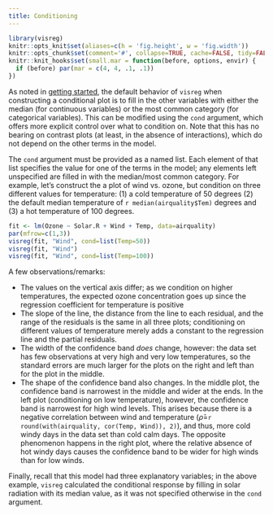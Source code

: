 ```yaml
---
title: Conditioning
---
```


```r
library(visreg)
knitr::opts_knit$set(aliases=c(h = 'fig.height', w = 'fig.width'))
knitr::opts_chunk$set(comment='#', collapse=TRUE, cache=FALSE, tidy=FALSE)
knitr::knit_hooks$set(small.mar = function(before, options, envir) {
  if (before) par(mar = c(4, 4, .1, .1))
})
```

As noted in [getting started](basic.html), the default behavior of `visreg` when constructing a conditional plot is to fill in the other variables with either the median (for continuous variables) or the most common category (for categorical variables).  This can be modified using the `cond` argument, which offers more explicit control over what to condition on.  Note that this has no bearing on contrast plots (at least, in the absence of interactions), which do not depend on the other terms in the model.

The `cond` argument must be provided as a named list.  Each element of that list specifies the value for one of the terms in the model; any elements left unspecified are filled in with the median/most common category.  For example, let's construct the a plot of wind vs. ozone, but condition on three different values for temperature: (1) a cold temperature of 50 degrees (2) the default median temperature of `r median(airquality$Tem)` degrees and (3) a hot temperature of 100 degrees.

```r
fit <- lm(Ozone ~ Solar.R + Wind + Temp, data=airquality)
par(mfrow=c(1,3))
visreg(fit, "Wind", cond=list(Temp=50))
visreg(fit, "Wind")
visreg(fit, "Wind", cond=list(Temp=100))
```

A few observations/remarks:

* The values on the vertical axis differ; as we condition on higher temperatures, the expected ozone concentration goes up since the regression coefficient for temperature is positive
* The slope of the line, the distance from the line to each residual, and the range of the residuals is the same in all three plots; conditioning on different values of temperature merely adds a constant to the regression line and the partial residuals.
* The width of the confidence band *does* change, however: the data set has few observations at very high and very low temperatures, so the standard errors are much larger for the plots on the right and left than for the plot in the middle.
* The shape of the confidence band also changes.  In the middle plot, the confidence band is narrowest in the middle and wider at the ends.  In the left plot (conditioning on low temperature), however, the confidence band is narrowest for high wind levels.  This arises because there is a negative correlation between wind and temperature ($\hat{\rho}$=`r round(with(airquality, cor(Temp, Wind)), 2)`), and thus, more cold windy days in the data set than cold calm days.  The opposite phenomenon happens in the right plot, where the relative absence of hot windy days causes the confidence band to be wider for high winds than for low winds.

Finally, recall that this model had three explanatory variables; in the above example, `visreg` calculated the conditional response by filling in solar radiation with its median value, as it was not specified otherwise in the `cond` argument.
